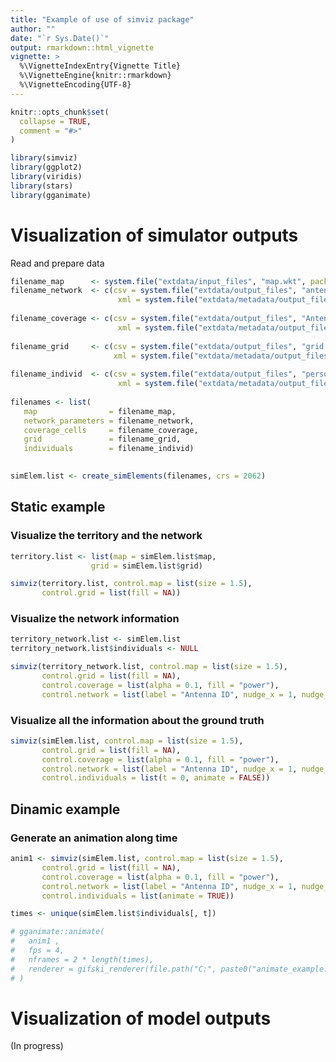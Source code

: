 ```yaml
---
title: "Example of use of simviz package"
author: ""
date: "`r Sys.Date()`"
output: rmarkdown::html_vignette
vignette: >
  %\VignetteIndexEntry{Vignette Title}
  %\VignetteEngine{knitr::rmarkdown}
  %\VignetteEncoding{UTF-8}
---
```


```r
knitr::opts_chunk$set(
  collapse = TRUE,
  comment = "#>"
)
```

```r
library(simviz)
library(ggplot2)
library(viridis)
library(stars)
library(gganimate)
```



# Visualization of simulator outputs

Read and prepare data

```r
filename_map      <- system.file("extdata/input_files", "map.wkt", package = "simviz")
filename_network  <- c(csv = system.file("extdata/output_files", "antennas.csv", package = "simviz"),
                        xml = system.file("extdata/metadata/output_files", "antennas_dict.xml", package = "simviz"))
                        
filename_coverage <- c(csv = system.file("extdata/output_files", "AntennaCells_MNO1.csv", package = "simviz"),
                        xml = system.file("extdata/metadata/output_files", "AntennaCells_dict.xml", package = "simviz"))
                        
filename_grid     <- c(csv = system.file("extdata/output_files", "grid.csv", package = "simviz"),
                       xml = system.file("extdata/metadata/output_files", "grid_dict.xml", package = "simviz"))
 
filename_individ  <- c(csv = system.file("extdata/output_files", "persons.csv", package = "simviz"),
                        xml = system.file("extdata/metadata/output_files", "persons_dict.xml", package = "simviz"))   
                        
filenames <- list(
   map                = filename_map,
   network_parameters = filename_network,
   coverage_cells     = filename_coverage,
   grid               = filename_grid,
   individuals        = filename_individ)
   

simElem.list <- create_simElements(filenames, crs = 2062)
```


## Static example


### Visualize the territory and the network

```r
territory.list <- list(map = simElem.list$map,
                  grid = simElem.list$grid)

simviz(territory.list, control.map = list(size = 1.5),
       control.grid = list(fill = NA))

```
### Visualize the network information 

```r
territory_network.list <- simElem.list
territory_network.list$individuals <- NULL

simviz(territory_network.list, control.map = list(size = 1.5),
       control.grid = list(fill = NA),
       control.coverage = list(alpha = 0.1, fill = "power"),
       control.network = list(label = "Antenna ID", nudge_x = 1, nudge_y = 1))

```

### Visualize all the information about the ground truth

```r
simviz(simElem.list, control.map = list(size = 1.5),
       control.grid = list(fill = NA),
       control.coverage = list(alpha = 0.1, fill = "power"),
       control.network = list(label = "Antenna ID", nudge_x = 1, nudge_y = 1),
       control.individuals = list(t = 0, animate = FALSE))
```


## Dinamic example

### Generate an animation along time

```r

anim1 <- simviz(simElem.list, control.map = list(size = 1.5),
       control.grid = list(fill = NA),
       control.coverage = list(alpha = 0.1, fill = "power"),
       control.network = list(label = "Antenna ID", nudge_x = 1, nudge_y = 1),
       control.individuals = list(animate = TRUE))

times <- unique(simElem.list$individuals[, t])

# gganimate::animate(
#   anim1 ,
#   fps = 4,
#   nframes = 2 * length(times),
#   renderer = gifski_renderer(file.path("C:", paste0("animate_example.gif")))
# )
```


# Visualization of model outputs
(In progress)